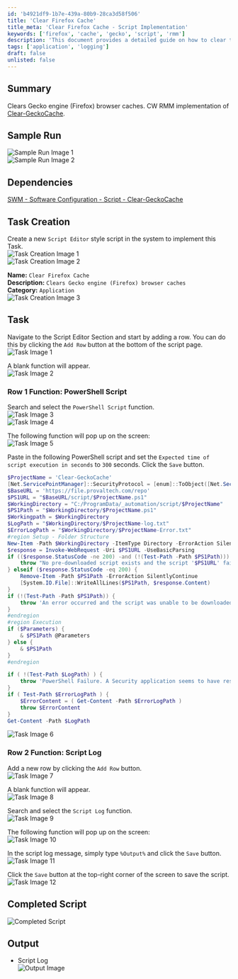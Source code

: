 ```yaml
---
id: 'b4921df9-1b7e-439a-80b9-28ca3d58f506'
title: 'Clear Firefox Cache'
title_meta: 'Clear Firefox Cache - Script Implementation'
keywords: ['firefox', 'cache', 'gecko', 'script', 'rmm']
description: 'This document provides a detailed guide on how to clear the Gecko engine (Firefox) browser caches using a script in ConnectWise RMM. It includes sample runs, task creation steps, and the complete script implementation.'
tags: ['application', 'logging']
draft: false
unlisted: false
---
```

## Summary

Clears Gecko engine (Firefox) browser caches. CW RMM implementation of [Clear-GeckoCache](https://proval.itglue.com/DOC-5078775-10371997).

## Sample Run

![Sample Run Image 1](../../../static/img/Clear-Firefox-Cache/image_1.png)  
![Sample Run Image 2](../../../static/img/Clear-Firefox-Cache/image_2.png)  

## Dependencies

[SWM - Software Configuration - Script - Clear-GeckoCache](https://proval.itglue.com/DOC-5078775-10371997)

## Task Creation

Create a new `Script Editor` style script in the system to implement this Task.  
![Task Creation Image 1](../../../static/img/Clear-Firefox-Cache/image_3.png)  
![Task Creation Image 2](../../../static/img/Clear-Firefox-Cache/image_4.png)  

**Name:** `Clear Firefox Cache`  
**Description:** `Clears Gecko engine (Firefox) browser caches`  
**Category:** `Application`  
![Task Creation Image 3](../../../static/img/Clear-Firefox-Cache/image_5.png)  

## Task

Navigate to the Script Editor Section and start by adding a row. You can do this by clicking the `Add Row` button at the bottom of the script page.  
![Task Image 1](../../../static/img/Clear-Firefox-Cache/image_6.png)  

A blank function will appear.  
![Task Image 2](../../../static/img/Clear-Firefox-Cache/image_7.png)  

### Row 1 Function: PowerShell Script

Search and select the `PowerShell Script` function.  
![Task Image 3](../../../static/img/Clear-Firefox-Cache/image_8.png)  
![Task Image 4](../../../static/img/Clear-Firefox-Cache/image_9.png)  

The following function will pop up on the screen:  
![Task Image 5](../../../static/img/Clear-Firefox-Cache/image_10.png)  

Paste in the following PowerShell script and set the `Expected time of script execution in seconds` to `300` seconds. Click the `Save` button.

```powershell
$ProjectName = 'Clear-GeckoCache'
[Net.ServicePointManager]::SecurityProtocol = [enum]::ToObject([Net.SecurityProtocolType], 3072)
$BaseURL = 'https://file.provaltech.com/repo'
$PS1URL = "$BaseURL/script/$ProjectName.ps1"
$WorkingDirectory = "C:/ProgramData/_automation/script/$ProjectName"
$PS1Path = "$WorkingDirectory/$ProjectName.ps1"
$Workingpath = $WorkingDirectory
$LogPath = "$WorkingDirectory/$ProjectName-log.txt"
$ErrorLogPath = "$WorkingDirectory/$ProjectName-Error.txt"
#region Setup - Folder Structure
New-Item -Path $WorkingDirectory -ItemType Directory -ErrorAction SilentlyContinue | Out-Null
$response = Invoke-WebRequest -Uri $PS1URL -UseBasicParsing
if (($response.StatusCode -ne 200) -and (!(Test-Path -Path $PS1Path))) {
    throw "No pre-downloaded script exists and the script '$PS1URL' failed to download. Exiting."
} elseif ($response.StatusCode -eq 200) {
    Remove-Item -Path $PS1Path -ErrorAction SilentlyContinue
    [System.IO.File]::WriteAllLines($PS1Path, $response.Content)
}
if (!(Test-Path -Path $PS1Path)) {
    throw 'An error occurred and the script was unable to be downloaded. Exiting.'
}
#endregion
#region Execution
if ($Parameters) {
    & $PS1Path @Parameters
} else {
    & $PS1Path
}
#endregion
```

```powershell
if ( !(Test-Path $LogPath) ) {
    throw 'PowerShell Failure. A Security application seems to have restricted the execution of the PowerShell Script.'
}
if ( Test-Path $ErrorLogPath ) {
    $ErrorContent = ( Get-Content -Path $ErrorLogPath )
    throw $ErrorContent
}
Get-Content -Path $LogPath
```

![Task Image 6](../../../static/img/Clear-Firefox-Cache/image_11.png)  

### Row 2 Function: Script Log

Add a new row by clicking the `Add Row` button.  
![Task Image 7](../../../static/img/Clear-Firefox-Cache/image_12.png)  

A blank function will appear.  
![Task Image 8](../../../static/img/Clear-Firefox-Cache/image_13.png)  

Search and select the `Script Log` function.  
![Task Image 9](../../../static/img/Clear-Firefox-Cache/image_14.png)  

The following function will pop up on the screen:  
![Task Image 10](../../../static/img/Clear-Firefox-Cache/image_15.png)  

In the script log message, simply type `%Output%` and click the `Save` button.  
![Task Image 11](../../../static/img/Clear-Firefox-Cache/image_16.png)  

Click the `Save` button at the top-right corner of the screen to save the script.  
![Task Image 12](../../../static/img/Clear-Firefox-Cache/image_17.png)  

## Completed Script

![Completed Script](../../../static/img/Clear-Firefox-Cache/image_18.png)  

## Output

- Script Log  
![Output Image](../../../static/img/Clear-Firefox-Cache/image_19.png)  











